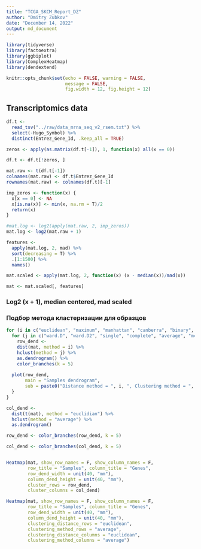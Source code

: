 ```yaml
---
title: "TCGA_SKCM_Report_DZ"
author: "Dmitry Zubkov"
date: "December 14, 2022"
output: md_document
---
```


```r
library(tidyverse)
library(factoextra)
library(ggbiplot)
library(ComplexHeatmap)
library(dendextend)

knitr::opts_chunk$set(echo = FALSE, warning = FALSE, 
                      message = FALSE, 
                      fig.width = 12, fig.height = 12)
```


## Transcriptomics data

```r

df.t <- 
  read_tsv("../raw/data_mrna_seq_v2_rsem.txt") %>%
  select(-Hugo_Symbol) %>%
  distinct(Entrez_Gene_Id, .keep_all = TRUE)

zeros <- apply(as.matrix(df.t[-1]), 1, function(x) all(x == 0))

df.t <- df.t[!zeros, ]

mat.raw <- t(df.t[-1])
colnames(mat.raw) <- df.t$Entrez_Gene_Id
rownames(mat.raw) <- colnames(df.t)[-1]

imp_zeros <- function(x) {
  x[x == 0] <- NA
  x[is.na(x)] <- min(x, na.rm = T)/2
  return(x)
}

#mat.log <- log2(apply(mat.raw, 2, imp_zeros))
mat.log <- log2(mat.raw + 1)

features <- 
  apply(mat.log, 2, mad) %>%
  sort(decreasing = T) %>%
  .[1:1500] %>%
  names()

mat.scaled <- apply(mat.log, 2, function(x) (x - median(x))/mad(x))

mat <- mat.scaled[, features]

```

### Log2 (x + 1), median centered, mad scaled

### Подбор метода кластеризации для образцов
```r

for (i in c("euclidean", "maximum", "manhattan", "canberra", "binary", "minkowski")) {
  for (j in c("ward.D", "ward.D2", "single", "complete", "average", "mcquitty", "median", "centroid")) {
    row_dend <- 
    dist(mat, method = i) %>%
    hclust(method = j) %>%
    as.dendrogram() %>%
    color_branches(k = 5)
  
  plot(row_dend, 
       main = "Samples dendrogram",
       sub = paste0("Distance method = ", i, ", Clustering method = ", j))
  }
}

```

```r

col_dend <- 
  dist(t(mat), method = "euclidian") %>%
  hclust(method = "average") %>%
  as.dendrogram()
```

```r

row_dend <- color_branches(row_dend, k = 5)

col_dend <- color_branches(col_dend, k = 5)


Heatmap(mat, show_row_names = F, show_column_names = F,
        row_title = "Samples", column_title = "Genes",
        row_dend_width = unit(40, "mm"),
        column_dend_height = unit(40, "mm"),
        cluster_rows = row_dend,
        cluster_columns = col_dend)

Heatmap(mat, show_row_names = F, show_column_names = F,
        row_title = "Samples", column_title = "Genes",
        row_dend_width = unit(40, "mm"),
        column_dend_height = unit(40, "mm"),
        clustering_distance_rows = "euclidean",
        clustering_method_rows = "average",
        clustering_distance_columns = "euclidean",
        clustering_method_columns = "average")
```

